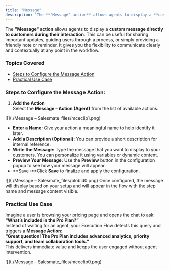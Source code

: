 ```yaml
---
title: "Message"
description: 'The **"Message" action** allows agents to display a **custom message directly to customers during their interaction**. This can be useful for sharing ...'
---
```


The **"Message" action** allows agents to display a **custom message directly to customers during their interaction**. This can be useful for sharing important updates, guiding users through a process, or simply providing a friendly note or reminder. It gives you the flexibility to communicate clearly and contextually at any point in the workflow.

### Topics Covered

- [Steps to Configure the Message Action](https://support.salesmate.io/hc/en-us/articles/45880357236249-Message#h_01JWZX9Z8Y9BXN4Y1EYMZ7WFEX)
- [Practical Use Case](https://support.salesmate.io/hc/en-us/articles/45880357236249-Message#h_01JXMSGEXAMPLEUSECASE)

### Steps to Configure the Message Action:

1.  **Add the Action**  
    Select the **Message – Action (Agent)** from the list of available actions.

![](./Message – Salesmate_files/mceclip1.png)

- **Enter a Name:** Give your action a meaningful name to help identify it later.
- **Add a Description (Optional):** You can provide a short description for internal reference.
- **Write the Message:** Type the message that you want to display to your customers. You can personalize it using variables or dynamic content.
- **Preview Your Message:** Use the **Preview** button in the configuration popup to see how your message will appear.
- **Save :**Click **Save** to finalize and apply the configuration.

![](./Message – Salesmate_files/blobid0.png) Once configured, the message will display based on your setup and will appear in the flow with the step name and message content visible.

### Practical Use Case

Imagine a user is browsing your pricing page and opens the chat to ask: **“What’s included in the Pro Plan?”**  
Instead of waiting for an agent, your Execution Flow detects this query and triggers a **Message Action**:  
**“Great question! The Pro Plan includes advanced analytics, priority support, and team collaboration tools.”**  
This delivers immediate value and keeps the user engaged without agent intervention.

![](./Message – Salesmate_files/mceclip0.png)
